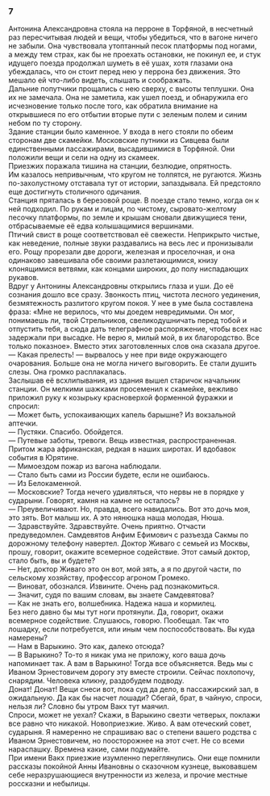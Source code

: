 ### 7 {-}

Антонина Александровна стояла на перроне в Торфяной, в несчетный раз пересчитывая людей и вещи, чтобы убедиться, что в вагоне ничего не забыли. Она чувствовала утоптанный песок платформы под ногами, а между тем страх, как бы не проехать остановки, не покинул ее, и стук идущего поезда продолжал шуметь в её ушах, хотя глазами она убеждалась, что он стоит перед нею у перрона без движения. Это мешало ей что-либо видеть, слышать и соображать.<br/> Дальние попутчики прощались с нею сверху, с высоты теплушки. Она их не замечала. Она не заметила, как ушел поезд, и обнаружила его исчезновение только после того, как обратила внимание на открывшиеся по его отбытии вторые пути с зеленым полем и синим небом по ту сторону.<br/> Здание станции было каменное. У входа в него стояли по обеим сторонам две скамейки. Московские путники из Сивцева были единственными пассажирами, высадившимися в Торфяной. Они положили вещи и сели на одну из скамеек.<br/> Приезжих поражала тишина на станции, безлюдие, опрятность.<br/> Им казалось непривычным, что кругом не толпятся, не ругаются. Жизнь по-захолустному отставала тут от истории, запаздывала. Ей предстояло еще достигнуть столичного одичания.<br/> Станция пряталась в березовой роще. В поезде стало темно, когда он к ней подходил. По рукам и лицам, по чистому, сыровато-желтому песочку платформы, по земле и крышам сновали движущиеся тени, отбрасываемые её едва колышащимися вершинами.<br/> Птичий свист в роще соответствовал её свежести. Неприкрыто чистые, как неведение, полные звуки раздавались на весь лес и пронизывали его. Рощу прорезали две дороги, железная и проселочная, и она одинаково завешивала обе своими разлетающимися, книзу клонящимися ветвями, как концами широких, до полу ниспадающих рукавов.<br/> Вдруг у Антонины Александровны открылись глаза и уши. До её сознания дошло все сразу. Звонкость птиц, чистота лесного уединения, безмятежность разлитого кругом покоя. У нее в уме была составлена фраза: «Мне не верилось, что мы доедем невредимыми. Он мог, понимаешь ли, твой Стрельников, свеликодушничать перед тобой и отпустить тебя, а сюда дать телеграфное распоряжение, чтобы всех нас задержали при высадке. Не верю я, милый мой, в их благородство. Все только показное». Вместо этих заготовленных слов она сказала другое.<br/> — Какая прелесть! — вырвалось у нее при виде окружающего очарования. Больше она не могла ничего выговорить. Ее стали душить слезы. Она громко расплакалась.<br/> Заслышав её всхлипывания, из здания вышел старичок начальник станции. Он мелкими шажками просеменил к скамейке, вежливо приложил руку к козырьку красноверхой форменной фуражки и спросил:<br/> — Может быть, успокаивающих капель барышне? Из вокзальной аптечки.<br/> — Пустяки. Спасибо. Обойдется.<br/> — Путевые заботы, тревоги. Вещь известная, распространенная. Притом жара африканская, редкая в наших широтах. И вдобавок события в Юрятине.<br/> — Мимоездом пожар из вагона наблюдали.<br/> — Стало быть сами из России будете, если не ошибаюсь.<br/> — Из Белокаменной.<br/> — Московские? Тогда нечего удивляться, что нервы не в порядке у сударыни. Говорят, камня на камне не осталось?<br/> — Преувеличивают. Но, правда, всего навидались. Вот это дочь моя, это зять. Вот малыш их. А это нянюшка наша молодая, Нюша.<br/> — Здравствуйте. Здравствуйте. Очень приятно. Отчасти предуведомлен. Самдевятов Анфим Ефимович с разъезда Сакмы по дорожному телефону навертел. Доктор Живаго с семьей из Москвы, прошу, говорит, окажите всемерное содействие. Этот самый доктор, стало быть, вы и будете?<br/> — Нет, доктор Живаго это он вот, мой зять, а я по другой части, по сельскому хозяйству, профессор агроном Громеко.<br/> — Виноват, обознался. Извините. Очень рад познакомиться.<br/> — Значит, судя по вашим словам, вы знаете Самдевятова?<br/> — Как не знать его, волшебника. Надежа наша и кормилец.<br/> Без него давно бы мы тут ноги протянули. Да, говорит, окажи всемерное содействие. Слушаюсь, говорю. Пообещал. Так что лошадку, если потребуется, или иным чем поспособствовать. Вы куда намерены?<br/> — Нам в Варыкино. Это как, далеко отсюда?<br/> — В Варыкино? То-то я никак ума не приложу, кого ваша дочь напоминает так. А вам в Варыкино! Тогда все объясняется. Ведь мы с Иваном Эрнестовичем дорогу эту вместе строили. Сейчас похлопочу, снарядим. Человека кликну, раздобудем подводу.<br/> Донат! Донат! Вещи снеси вот, пока суд да дело, в пассажирский зал, в ожидальную. Да как бы насчет лошади? Сбегай, брат, в чайную, спроси, нельзя ли? Словно бы утром Вакх тут маячил.<br/> Спроси, может не уехал? Скажи, в Варыкино свезти четверых, поклажи все равно что никакой. Новоприезжие. Живо. А вам отеческий совет, сударыня. Я намеренно не спрашиваю вас о степени вашего родства с Иваном Эрнестовичем, но поосторожнее на этот счет. Не со всеми нараспашку. Времена какие, сами подумайте.<br/> При имени Вакх приезжие изумленно переглянулись. Они еще помнили рассказы покойной Анны Ивановны о сказочном кузнеце, выковавшем себе неразрушающиеся внутренности из железа, и прочие местные россказни и небылицы.

